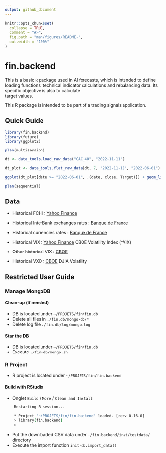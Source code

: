 ```yaml
---
output: github_document
---
```


<!-- README.md is generated from README.Rmd. Please edit that file -->

```r
knitr::opts_chunk$set(
  collapse = TRUE,
  comment = "#>",
  fig.path = "man/figures/README-",
  out.width = "100%"
)
```

# fin.backend

This is a basic `R` package used in AI forecasts, which is intended to define loading functions, technical indicator calculations and rebalancing data. Its specific objective is also to calculate\
target values.

This R package is intended to be part of a trading signals application.

## Quick Guide

```r
library(fin.backend)
library(future)
library(ggplot2)

plan(multisession)

dt <- data_tools.load_raw_data("CAC_40", "2022-11-11")

dt_plot <- data_tools.flat_raw_data(dt, 7, "2022-11-11", "2022-06-01")

ggplot(dt_plot[date >= "2022-06-01", .(date, close, Target)]) + geom_line(aes(x = as.Date(date), y = close)) + geom_point(aes(x = as.Date(date), y = close, color = factor(round(Target))))

plan(sequential)
```

## Data

-   Historical FCHI : [Yahoo Finance](https://fr.finance.yahoo.com/quote/%5EFCHI/history?p=%5EFCHI)

-   Historical InterBank exchanges rates : [Banque de France](http://webstat.banque-france.fr/fr/downloadFile.do?id=5385564&exportType=csv)

-   Historical currencies rates : [Banque de France](http://webstat.banque-france.fr/fr/downloadFile.do?id=5385698&exportType=csv)

-   Historical VIX : [Yahoo Finance](https://finance.yahoo.com/quote/%5EVIX/history?period1=631238400&period2=1649462400&interval=1d&filter=history&frequency=1d&includeAdjustedClose=true) CBOE Volatility Index (\^VIX)

-   Other historical VIX : [CBOE](https://cdn.cboe.com/api/global/us_indices/daily_prices/VIX_History.csv)

-   Historical VXD : [CBOE](https://cdn.cboe.com/api/global/us_indices/daily_prices/VXD_History.csv) DJIA Volatility

## Restricted User Guide

### Manage MongoDB

#### Clean-up (if needed)

-   DB is located under `~/PROJETS/fin/fin.db`
-   Delete all files in `./fin.db/mongo-db/*`
-   Delete log file `./fin.db/log/mongo.log`

#### Star the DB

-   DB is located under `~/PROJETS/fin/fin.db`
-   Execute `./fin-db/mongo.sh`

### R Project

-   R project is located under `~/PROJETS/fin/fin.backend`

#### Build with RStudio

-   Onglet `Build` / `More` / `Clean and Install`

```bash
    Restarting R session...

    * Project '~/PROJETS/fin/fin.backend' loaded. [renv 0.16.0]
    > library(fin.backend)
    > 
```

-   Put the downloaded CSV data under `./fin.backend/inst/testdata/` directory
-   Execute the import function `init-db.import_data()`
